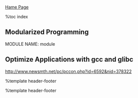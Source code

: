 [[index|Hame Page]]

%toc index

== Modularized Programming ==
MODULE NAME: module<br>
{{{class="brush: C;"
	typedef struct _module_handle_s /* module handler struct */
	{
		/* status enum, element type */
		status_e (*init)(element_t a, element_t b);
		/* ... (ohter module interface provided as function pointer) */
		status_e (*fin)(element_t c, element_t d);

		/* private data whitch would be point to module_data while initialize */
		void *priv_data;
	}

	public:
		/* functions would be called directly by other modules, etc */
		module_create() /* may only do some function pointer assigning */
		module_delete() /* may only do some function pointer dis-assigning */
	private:
		/* private functions would be used by function pointer */
		/* implement own logic by call internal private functions */
		module_init()
		/* ... (other module interface) */
		module_fin()

		/* internal private functions */
		process1()
		process2()
		/* ... (other processes) */
}}}

== Optimize Applications with gcc and glibc ==
http://www.newsmth.net/pc/pccon.php?id=6592&nid=378322

%template header-footer

%template header-footer
